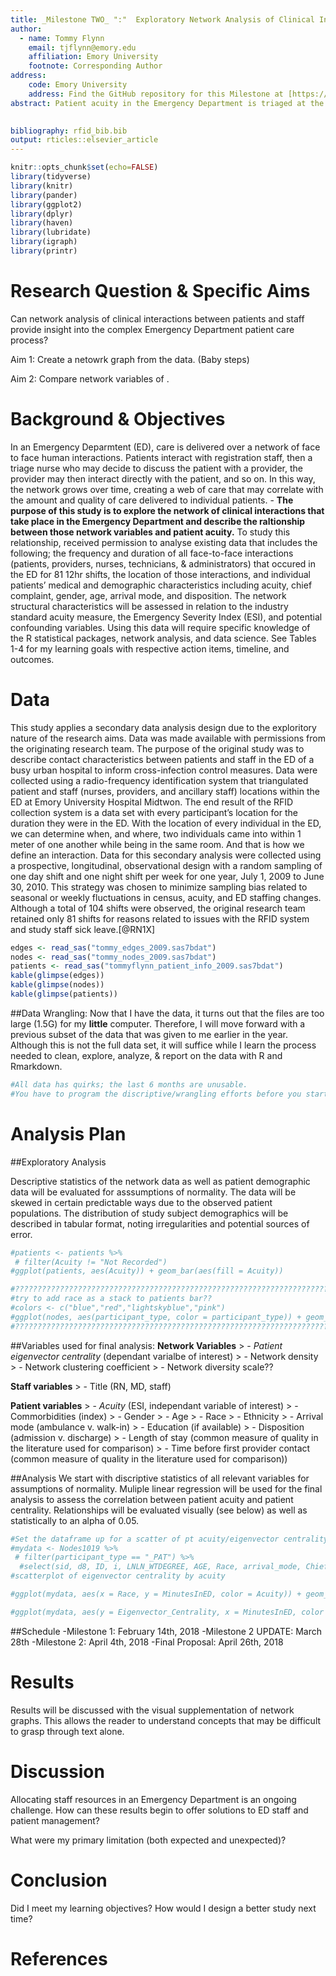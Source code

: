 ```yaml
---
title: _Milestone TWO_ ":"  Exploratory Network Analysis of Clinical Interactions in the ED
author:  
  - name: Tommy Flynn
    email: tjflynn@emory.edu
    affiliation: Emory University
    footnote: Corresponding Author
address:
    code: Emory University
    address: Find the GitHub repository for this Milestone at [https://github.com/tommyflynn/Flynn_N741_Project/tree/master/Flynn_Project](https://github.com/tommyflynn/Flynn_N741_Project/tree/master/Flynn_Project)
abstract: Patient acuity in the Emergency Department is triaged at the beginning of the care process using the Emergency Severity Index (ESI). Although the ESI is widely used and accepted as a validated predictor of ED resource consumption, its predictive power has limitations that can negatively impact patient flow and safety. An objective measurement of individual resource consumption, that passively observes and calulates relative patient needs, would allow nurses and administrators to make better decisions with staffing and patient assignemnts. This study proposes an approach to continuous passive patient acuity monitoring using radio-frequency identifaction (RFID) technology and network analysis algorithms to define and potentially predict changes in patient acuity. The first step in this process is to determine how acuity, as it is currently measured, correlates to the network position of patients in the clinical interaction network. A strong correlation between network position and acuity is expected, and a change in network position is presumed to reflect a change in patient condition. 
  

bibliography: rfid_bib.bib
output: rticles::elsevier_article
---
```

```r
knitr::opts_chunk$set(echo=FALSE)
library(tidyverse)
library(knitr)
library(pander)
library(ggplot2)
library(dplyr)
library(haven)
library(lubridate)
library(igraph)
library(printr)
```

Research Question & Specific Aims
=================================
Can network analysis of clinical interactions between patients and staff provide insight into the complex Emergency Department patient care process? 

Aim 1: Create a netowrk graph from the data. (Baby steps)

Aim 2: Compare network variables of .

Background & Objectives
=======================

In an Emergency Deparmtent (ED), care is delivered over a network of face to face human interactions. Patients interact with registration staff, then a triage nurse who may decide to discuss the patient with a provider, the provider may then interact directly with the patient, and so on. In this way, the network grows over time, creating a web of care that may correlate with the amount and quality of care delivered to individual patients. 
- __The purpose of this study is to explore the network of clinical interactions that take place in the Emergency Department and describe the raltionship between those network variables and patient acuity.__ To study this relationship, received permission to analyse existing data that includes the following; the frequency and duration of all face-to-face interactions (patients, providers, nurses, technicians, & administrators) that occured in the ED for 81 12hr shifts, the location of those interactions, and individual patients' medical and demographic characteristics including acuity, chief complaint, gender, age, arrival mode, and disposition. The network structural characteristics will be assessed in relation to the industry standard acuity measure, the Emergency Severity Index (ESI), and potential confounding variables. Using this data will require specific knowledge of the R statistical packages, network analysis, and data science. See Tables 1-4 for my learning goals with respective action items, timeline, and outcomes. 

Data
====
This study applies a secondary data analysis design due to the exploritory nature of the research aims. Data was made available with permissions from the originating research team. The purpose of the original study was to describe contact characteristics between patients and staff in the ED of a busy urban hospital to inform cross-infection control measures. Data were collected using a radio-frequency identification system that triangulated patient and staff (nurses, providers, and ancillary staff) locations within the ED at Emory University Hospital Midtwon. The end result of the RFID collection system is a data set with every participant's location for the duration they were in the ED. With the location of every individual in the ED, we can determine when, and where, two individuals came into within 1 meter of one another while being in the same room. And that is how we define an interaction. Data for this secondary analysis were collected using a prospective, longitudinal, observational design with a random sampling of one day shift and one night shift per week for one year, July 1, 2009 to June 30, 2010. This strategy was chosen to minimize sampling bias related to seasonal or weekly fluctuations in census, acuity, and ED staffing changes. Although a total of 104 shifts were observed, the original research team retained only 81 shifts for reasons related to issues with the RFID system and study staff sick leave.[@RN1X] 
```r
edges <- read_sas("tommy_edges_2009.sas7bdat")
nodes <- read_sas("tommy_nodes_2009.sas7bdat")
patients <- read_sas("tommyflynn_patient_info_2009.sas7bdat")
kable(glimpse(edges))
kable(glimpse(nodes))
kable(glimpse(patients))
```
##Data Wrangling:
Now that I have the data, it turns out that the files are too large (1.5G) for my __little__ computer. Therefore, I will move forward with a previous subset of the data that was given to me earlier in the year. Although this is not the full data set, it will suffice while I learn the process needed to clean, explore, analyze, & report on the data with R and Rmarkdown.  
```r
#All data has quirks; the last 6 months are unusable. 
#You have to program the discriptive/wrangling efforts before you start actually looking for issues i#n the data
```

Analysis Plan
=============

##Exploratory Analysis

Descriptive statistics of the network data as well as patient demographic data will be evaluated for asssumptions of normality. The data will be skewed in certain predictable ways due to the observed patient populations. The distribution of study subject demographics will be described in tabular format, noting irregularities and potential sources of error.
```r
#patients <- patients %>%
 # filter(Acuity != "Not Recorded")
#ggplot(patients, aes(Acuity)) + geom_bar(aes(fill = Acuity))
```


```r
#???????????????????????????????????????????????????????????????????????????????????????????????????
#try to add race as a stack to patients bar??
#colors <- c("blue","red","lightskyblue","pink")
#ggplot(nodes, aes(participant_type, color = participant_type)) + geom_bar(aes(fill = colors)) + scale_fill_identity("Color legend", guide = "participant_type", labels = c("Patient","RN","MD","Staff")) + scale_color_identity("Color legend", guide = "participant_type", labels = c("Patient","RN","MD","Staff")) + labs(title = "Participant Type Distribution", x = "Participant Type", y = "Count") + sec_axis(race?)
#???????????????????????????????????????????????????????????????????????????????????????????????????
```

##Variables used for final analysis:
__Network Variables__
>  - *Patient eigenvector centrality* (dependant varialbe of interest)
>  - Network density
>  - Network clustering coefficient
>  - Network diversity scale??

__Staff variables__
>  - Title (RN, MD, staff)

__Patient variables__
>  - *Acuity* (ESI, independant variable of interest)
>  - Commorbidities (index)
>  - Gender
>  - Age
>  - Race
>  - Ethnicity
>  - Arrival mode (ambulance v. walk-in)
>  - Education (if available)
>  - Disposition (admission v. discharge)
>  - Length of stay (common measure of quality in the literature used for comparison)
>  - Time before first provider contact (common measure of quality in the literature used for comparison))
  
##Analysis
We start with discriptive statistics of all relevant variables for assumptions of normality. 
Muliple linear regression will be used for the final analysis to assess the correlation between patient acuity and patient centrality. Relationships will be evaluated visually (see below) as well as statistically to an alpha of 0.05.
```r
#Set the dataframe up for a scatter of pt acuity/eigenvector centrality
#mydata <- Nodes1019 %>% 
 # filter(participant_type == "_PAT") %>% 
  #select(sid, d8, ID, i, LNLN_WTDEGREE, AGE, Race, arrival_mode, Chief_Complaint, ED_Disposition, Arr_Mode, Sex, MinutesInED, Acuity, acuitycat, BLACKyn, wdegree, Eigenvector_Centrality, Betweenness_Centrality, degree, degree_ps, RELATIVE_DEGREE, Authority)
#scatterplot of eigenvector centrality by acuity

#ggplot(mydata, aes(x = Race, y = MinutesInED, color = Acuity)) + geom_boxplot() + labs(title = "Boxplot of Minutes in the ED by Race, grouped by Acuity", x = "Race", y = "Minutes in ED")
```

```r
#ggplot(mydata, aes(y = Eigenvector_Centrality, x = MinutesInED, color = Acuity)) + geom_point() + #labs(title = "Boxplot Play", x = "Acuity", y = "Minutes")
```
##Schedule
-Milestone 1: February 14th, 2018
-Milestone 2 UPDATE: March 28th
-Milestone 2: April 4th, 2018
-Final Proposal: April 26th, 2018

Results
=======
Results will be discussed with the visual supplementation of network graphs. This allows the reader to understand concepts that may be difficult to grasp through text alone. 



Discussion
==========
Allocating staff resources in an Emergency Department is an ongoing challenge. How can these results begin to offer solutions to ED staff and patient management? 

What were my primary limitation (both expected and unexpected)?



Conclusion
==========
Did I meet my learning objectives? How would I design a better study next time? 


References {#references.unnumbered} 
==========




